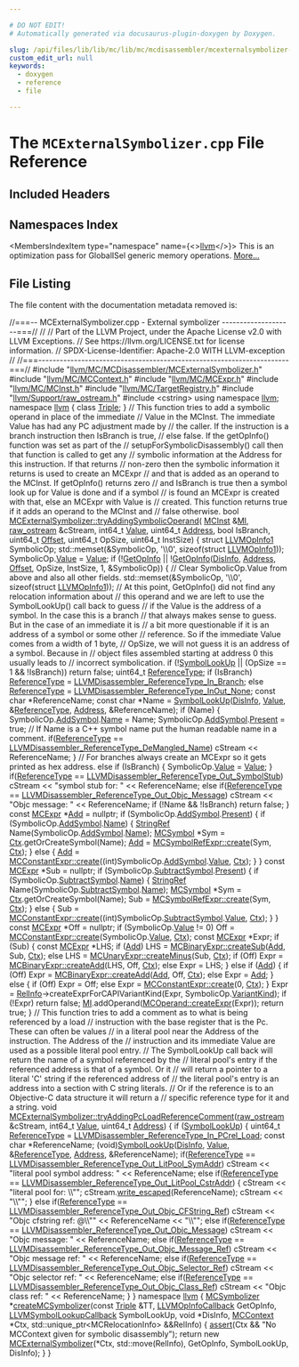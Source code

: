 ```yaml
---

# DO NOT EDIT!
# Automatically generated via docusaurus-plugin-doxygen by Doxygen.

slug: /api/files/lib/lib/mc/lib/mc/mcdisassembler/mcexternalsymbolizer-cpp
custom_edit_url: null
keywords:
  - doxygen
  - reference
  - file

---
```





# The `MCExternalSymbolizer.cpp` File Reference

<DoxygenPage pluginConfig={pluginConfig}>



## Included Headers

<IncludesList>
<IncludesListItem
  filePath="llvm/MC/MCDisassembler/MCExternalSymbolizer.h"
  permalink="/docs/api/files/include/include/llvm/include/llvm/mc/include/llvm/mc/mcdisassembler/mcexternalsymbolizer-h"
  isLocal="true" />
<IncludesListItem
  filePath="llvm/MC/MCContext.h"
  permalink="/docs/api/files/include/include/llvm/include/llvm/mc/mccontext-h"
  isLocal="true" />
<IncludesListItem
  filePath="llvm/MC/MCExpr.h"
  permalink="/docs/api/files/include/include/llvm/include/llvm/mc/mcexpr-h"
  isLocal="true" />
<IncludesListItem
  filePath="llvm/MC/MCInst.h"
  permalink="/docs/api/files/include/include/llvm/include/llvm/mc/mcinst-h"
  isLocal="true" />
<IncludesListItem
  filePath="llvm/MC/TargetRegistry.h"
  permalink="/docs/api/files/include/include/llvm/include/llvm/mc/targetregistry-h"
  isLocal="true" />
<IncludesListItem
  filePath="llvm/Support/raw_ostream.h"
  permalink="/docs/api/files/include/include/llvm/include/llvm/support/raw-ostream-h"
  isLocal="true" />
<IncludesListItem
  filePath="cstring"
  permalink=""
  isLocal="false" />
</IncludesList>

## Namespaces Index

<MembersIndex>

<MembersIndexItem
  type="namespace"
  name={<><a href="/docs/api/namespaces/llvm">llvm</a></>}>
This is an optimization pass for GlobalISel generic memory operations. <a href="/docs/api/namespaces/llvm/#details">More...</a>
</MembersIndexItem>

</MembersIndex>


## File Listing

The file content with the documentation metadata removed is:

<ProgramListing>

<Link id="l00001" /><CodeLine lineNumber="1"><span class="doxyHighlightComment">//===-- MCExternalSymbolizer.cpp - External symbolizer --------------------===//</span></CodeLine>
<Link id="l00002" /><CodeLine lineNumber="2"><span class="doxyHighlightComment">//</span></CodeLine>
<Link id="l00003" /><CodeLine lineNumber="3"><span class="doxyHighlightComment">// Part of the LLVM Project, under the Apache License v2.0 with LLVM Exceptions.</span></CodeLine>
<Link id="l00004" /><CodeLine lineNumber="4"><span class="doxyHighlightComment">// See https://llvm.org/LICENSE.txt for license information.</span></CodeLine>
<Link id="l00005" /><CodeLine lineNumber="5"><span class="doxyHighlightComment">// SPDX-License-Identifier: Apache-2.0 WITH LLVM-exception</span></CodeLine>
<Link id="l00006" /><CodeLine lineNumber="6"><span class="doxyHighlightComment">//</span></CodeLine>
<Link id="l00007" /><CodeLine lineNumber="7"><span class="doxyHighlightComment">//===----------------------------------------------------------------------===//</span></CodeLine>
<Link id="l00008" /><CodeLine lineNumber="8"></CodeLine>
<Link id="l00009" /><CodeLine lineNumber="9"><span class="doxyHighlightPreprocessor">#include &quot;<a href="/docs/api/files/include/include/llvm/include/llvm/mc/include/llvm/mc/mcdisassembler/mcexternalsymbolizer-h">llvm/MC/MCDisassembler/MCExternalSymbolizer.h</a>&quot;</span></CodeLine>
<Link id="l00010" /><CodeLine lineNumber="10"><span class="doxyHighlightPreprocessor">#include &quot;<a href="/docs/api/files/include/include/llvm/include/llvm/mc/mccontext-h">llvm/MC/MCContext.h</a>&quot;</span></CodeLine>
<Link id="l00011" /><CodeLine lineNumber="11"><span class="doxyHighlightPreprocessor">#include &quot;<a href="/docs/api/files/include/include/llvm/include/llvm/mc/mcexpr-h">llvm/MC/MCExpr.h</a>&quot;</span></CodeLine>
<Link id="l00012" /><CodeLine lineNumber="12"><span class="doxyHighlightPreprocessor">#include &quot;<a href="/docs/api/files/include/include/llvm/include/llvm/mc/mcinst-h">llvm/MC/MCInst.h</a>&quot;</span></CodeLine>
<Link id="l00013" /><CodeLine lineNumber="13"><span class="doxyHighlightPreprocessor">#include &quot;<a href="/docs/api/files/include/include/llvm/include/llvm/mc/targetregistry-h">llvm/MC/TargetRegistry.h</a>&quot;</span></CodeLine>
<Link id="l00014" /><CodeLine lineNumber="14"><span class="doxyHighlightPreprocessor">#include &quot;<a href="/docs/api/files/include/include/llvm/include/llvm/support/raw-ostream-h">llvm/Support/raw&#95;ostream.h</a>&quot;</span></CodeLine>
<Link id="l00015" /><CodeLine lineNumber="15"><span class="doxyHighlightPreprocessor">#include &lt;cstring&gt;</span></CodeLine>
<Link id="l00016" /><CodeLine lineNumber="16"></CodeLine>
<Link id="l00017" /><CodeLine lineNumber="17"><span class="doxyHighlightKeyword">using namespace </span><span class="doxyHighlight"><a href="/docs/api/namespaces/llvm">llvm</a>;</span></CodeLine>
<Link id="l00018" /><CodeLine lineNumber="18"></CodeLine>
<Link id="l00019" /><CodeLine lineNumber="19"><span class="doxyHighlightKeyword">namespace </span><span class="doxyHighlight"><a href="/docs/api/namespaces/llvm">llvm</a> &#123;</span></CodeLine>
<Link id="l00020" /><CodeLine lineNumber="20"><span class="doxyHighlightKeyword">class </span><span class="doxyHighlight"><a href="/docs/api/classes/llvm/triple">Triple</a>;</span></CodeLine>
<Link id="l00021" /><CodeLine lineNumber="21"><span class="doxyHighlight">&#125;</span></CodeLine>
<Link id="l00022" /><CodeLine lineNumber="22"></CodeLine>
<Link id="l00023" /><CodeLine lineNumber="23"><span class="doxyHighlightComment">// This function tries to add a symbolic operand in place of the immediate</span></CodeLine>
<Link id="l00024" /><CodeLine lineNumber="24"><span class="doxyHighlightComment">// Value in the MCInst. The immediate Value has had any PC adjustment made by</span></CodeLine>
<Link id="l00025" /><CodeLine lineNumber="25"><span class="doxyHighlightComment">// the caller. If the instruction is a branch instruction then IsBranch is true,</span></CodeLine>
<Link id="l00026" /><CodeLine lineNumber="26"><span class="doxyHighlightComment">// else false. If the getOpInfo() function was set as part of the</span></CodeLine>
<Link id="l00027" /><CodeLine lineNumber="27"><span class="doxyHighlightComment">// setupForSymbolicDisassembly() call then that function is called to get any</span></CodeLine>
<Link id="l00028" /><CodeLine lineNumber="28"><span class="doxyHighlightComment">// symbolic information at the Address for this instruction. If that returns</span></CodeLine>
<Link id="l00029" /><CodeLine lineNumber="29"><span class="doxyHighlightComment">// non-zero then the symbolic information it returns is used to create an MCExpr</span></CodeLine>
<Link id="l00030" /><CodeLine lineNumber="30"><span class="doxyHighlightComment">// and that is added as an operand to the MCInst. If getOpInfo() returns zero</span></CodeLine>
<Link id="l00031" /><CodeLine lineNumber="31"><span class="doxyHighlightComment">// and IsBranch is true then a symbol look up for Value is done and if a symbol</span></CodeLine>
<Link id="l00032" /><CodeLine lineNumber="32"><span class="doxyHighlightComment">// is found an MCExpr is created with that, else an MCExpr with Value is</span></CodeLine>
<Link id="l00033" /><CodeLine lineNumber="33"><span class="doxyHighlightComment">// created. This function returns true if it adds an operand to the MCInst and</span></CodeLine>
<Link id="l00034" /><CodeLine lineNumber="34"><span class="doxyHighlightComment">// false otherwise.</span></CodeLine>
<Link id="l00035" /><CodeLine lineNumber="35" lineLink="/docs/api/classes/llvm/mcexternalsymbolizer/#aa4807aa3571299368e6d9b5c3d39893a"><span class="doxyHighlightKeywordType">bool</span><span class="doxyHighlight"> <a href="/docs/api/classes/llvm/mcexternalsymbolizer/#aa4807aa3571299368e6d9b5c3d39893a">MCExternalSymbolizer::tryAddingSymbolicOperand</a>(</span></CodeLine>
<Link id="l00036" /><CodeLine lineNumber="36"><span class="doxyHighlight">    <a href="/docs/api/classes/llvm/mcinst">MCInst</a> &amp;<a href="/docs/api/files/lib/lib/codegen/lib/codegen/globalisel/irtranslator-cpp/#abe44dfdea65b4f7e11e0a608ab708b76">MI</a>, <a href="/docs/api/classes/llvm/raw-ostream">raw&#95;ostream</a> &amp;cStream, int64&#95;t <a href="/docs/api/classes/llvm/value">Value</a>, uint64&#95;t <a href="/docs/api/namespaces/llvm/#a8e02bbea14c70bab55fbc1384e1472d9add7bf230fde8d4836917806aff6a6b27">Address</a>,</span></CodeLine>
<Link id="l00037" /><CodeLine lineNumber="37"><span class="doxyHighlight">    </span><span class="doxyHighlightKeywordType">bool</span><span class="doxyHighlight"> IsBranch, uint64&#95;t <a href="/docs/api/namespaces/llvm/#a05f5b9a11bdcc5feba62899f95dcf878a3134224cba2545bc57954d3b072aebb4">Offset</a>, uint64&#95;t OpSize, uint64&#95;t InstSize) &#123;</span></CodeLine>
<Link id="l00038" /><CodeLine lineNumber="38"><span class="doxyHighlight">  </span><span class="doxyHighlightKeyword">struct </span><span class="doxyHighlight"><a href="/docs/api/structs/llvmopinfo1">LLVMOpInfo1</a> SymbolicOp;</span></CodeLine>
<Link id="l00039" /><CodeLine lineNumber="39"><span class="doxyHighlight">  std::memset(&amp;SymbolicOp, </span><span class="doxyHighlightCharLiteral">&#39;\\0&#39;</span><span class="doxyHighlight">, </span><span class="doxyHighlightKeyword">sizeof</span><span class="doxyHighlight">(</span><span class="doxyHighlightKeyword">struct</span><span class="doxyHighlight"> <a href="/docs/api/structs/llvmopinfo1">LLVMOpInfo1</a>));</span></CodeLine>
<Link id="l00040" /><CodeLine lineNumber="40"><span class="doxyHighlight">  SymbolicOp.<a href="/docs/api/structs/llvmopinfo1/#ada34b99f968a6dbdd52619e812eb7d9a">Value</a> = <a href="/docs/api/classes/llvm/value">Value</a>;</span></CodeLine>
<Link id="l00041" /><CodeLine lineNumber="41"></CodeLine>
<Link id="l00042" /><CodeLine lineNumber="42"><span class="doxyHighlight">  </span><span class="doxyHighlightKeywordFlow">if</span><span class="doxyHighlight"> (!<a href="/docs/api/classes/llvm/mcexternalsymbolizer/#a2307af972a75c070da7242a59df69859">GetOpInfo</a> ||</span></CodeLine>
<Link id="l00043" /><CodeLine lineNumber="43"><span class="doxyHighlight">      !<a href="/docs/api/classes/llvm/mcexternalsymbolizer/#a2307af972a75c070da7242a59df69859">GetOpInfo</a>(<a href="/docs/api/classes/llvm/mcexternalsymbolizer/#a08e6d3c9e137726ed3c3729b61d8bed0">DisInfo</a>, <a href="/docs/api/namespaces/llvm/#a8e02bbea14c70bab55fbc1384e1472d9add7bf230fde8d4836917806aff6a6b27">Address</a>, <a href="/docs/api/namespaces/llvm/#a05f5b9a11bdcc5feba62899f95dcf878a3134224cba2545bc57954d3b072aebb4">Offset</a>, OpSize, InstSize, 1, &amp;SymbolicOp)) &#123;</span></CodeLine>
<Link id="l00044" /><CodeLine lineNumber="44"><span class="doxyHighlight">    </span><span class="doxyHighlightComment">// Clear SymbolicOp.Value from above and also all other fields.</span></CodeLine>
<Link id="l00045" /><CodeLine lineNumber="45"><span class="doxyHighlight">    std::memset(&amp;SymbolicOp, </span><span class="doxyHighlightCharLiteral">&#39;\\0&#39;</span><span class="doxyHighlight">, </span><span class="doxyHighlightKeyword">sizeof</span><span class="doxyHighlight">(</span><span class="doxyHighlightKeyword">struct</span><span class="doxyHighlight"> <a href="/docs/api/structs/llvmopinfo1">LLVMOpInfo1</a>));</span></CodeLine>
<Link id="l00046" /><CodeLine lineNumber="46"></CodeLine>
<Link id="l00047" /><CodeLine lineNumber="47"><span class="doxyHighlight">    </span><span class="doxyHighlightComment">// At this point, GetOpInfo() did not find any relocation information about</span></CodeLine>
<Link id="l00048" /><CodeLine lineNumber="48"><span class="doxyHighlight">    </span><span class="doxyHighlightComment">// this operand and we are left to use the SymbolLookUp() call back to guess</span></CodeLine>
<Link id="l00049" /><CodeLine lineNumber="49"><span class="doxyHighlight">    </span><span class="doxyHighlightComment">// if the Value is the address of a symbol.  In the case this is a branch</span></CodeLine>
<Link id="l00050" /><CodeLine lineNumber="50"><span class="doxyHighlight">    </span><span class="doxyHighlightComment">// that always makes sense to guess.  But in the case of an immediate it is</span></CodeLine>
<Link id="l00051" /><CodeLine lineNumber="51"><span class="doxyHighlight">    </span><span class="doxyHighlightComment">// a bit more questionable if it is an address of a symbol or some other</span></CodeLine>
<Link id="l00052" /><CodeLine lineNumber="52"><span class="doxyHighlight">    </span><span class="doxyHighlightComment">// reference.  So if the immediate Value comes from a width of 1 byte,</span></CodeLine>
<Link id="l00053" /><CodeLine lineNumber="53"><span class="doxyHighlight">    </span><span class="doxyHighlightComment">// OpSize, we will not guess it is an address of a symbol.  Because in</span></CodeLine>
<Link id="l00054" /><CodeLine lineNumber="54"><span class="doxyHighlight">    </span><span class="doxyHighlightComment">// object files assembled starting at address 0 this usually leads to</span></CodeLine>
<Link id="l00055" /><CodeLine lineNumber="55"><span class="doxyHighlight">    </span><span class="doxyHighlightComment">// incorrect symbolication.</span></CodeLine>
<Link id="l00056" /><CodeLine lineNumber="56"><span class="doxyHighlight">    </span><span class="doxyHighlightKeywordFlow">if</span><span class="doxyHighlight"> (!<a href="/docs/api/classes/llvm/mcexternalsymbolizer/#a43bb0a0aab29f9a9dbdee6a2e2d3264f">SymbolLookUp</a> || (OpSize == 1 &amp;&amp; !IsBranch))</span></CodeLine>
<Link id="l00057" /><CodeLine lineNumber="57"><span class="doxyHighlight">      </span><span class="doxyHighlightKeywordFlow">return</span><span class="doxyHighlight"> </span><span class="doxyHighlightKeyword">false</span><span class="doxyHighlight">;</span></CodeLine>
<Link id="l00058" /><CodeLine lineNumber="58"></CodeLine>
<Link id="l00059" /><CodeLine lineNumber="59"><span class="doxyHighlight">    uint64&#95;t <a href="/docs/api/classes/referencetype">ReferenceType</a>;</span></CodeLine>
<Link id="l00060" /><CodeLine lineNumber="60"><span class="doxyHighlight">    </span><span class="doxyHighlightKeywordFlow">if</span><span class="doxyHighlight"> (IsBranch)</span></CodeLine>
<Link id="l00061" /><CodeLine lineNumber="61"><span class="doxyHighlight">       <a href="/docs/api/classes/referencetype">ReferenceType</a> = <a href="/docs/api/groups/llvmcdisassembler/#ga82fca9d886616e829b203276c80afabf">LLVMDisassembler&#95;ReferenceType&#95;In&#95;Branch</a>;</span></CodeLine>
<Link id="l00062" /><CodeLine lineNumber="62"><span class="doxyHighlight">    </span><span class="doxyHighlightKeywordFlow">else</span></CodeLine>
<Link id="l00063" /><CodeLine lineNumber="63"><span class="doxyHighlight">       <a href="/docs/api/classes/referencetype">ReferenceType</a> = <a href="/docs/api/groups/llvmcdisassembler/#gaa6b926b61f2d59191c806d31bb94c894">LLVMDisassembler&#95;ReferenceType&#95;InOut&#95;None</a>;</span></CodeLine>
<Link id="l00064" /><CodeLine lineNumber="64"><span class="doxyHighlight">    </span><span class="doxyHighlightKeyword">const</span><span class="doxyHighlight"> </span><span class="doxyHighlightKeywordType">char</span><span class="doxyHighlight"> &#42;ReferenceName;</span></CodeLine>
<Link id="l00065" /><CodeLine lineNumber="65"><span class="doxyHighlight">    </span><span class="doxyHighlightKeyword">const</span><span class="doxyHighlight"> </span><span class="doxyHighlightKeywordType">char</span><span class="doxyHighlight"> &#42;Name = <a href="/docs/api/classes/llvm/mcexternalsymbolizer/#a43bb0a0aab29f9a9dbdee6a2e2d3264f">SymbolLookUp</a>(<a href="/docs/api/classes/llvm/mcexternalsymbolizer/#a08e6d3c9e137726ed3c3729b61d8bed0">DisInfo</a>, <a href="/docs/api/classes/llvm/value">Value</a>, &amp;<a href="/docs/api/classes/referencetype">ReferenceType</a>, <a href="/docs/api/namespaces/llvm/#a8e02bbea14c70bab55fbc1384e1472d9add7bf230fde8d4836917806aff6a6b27">Address</a>,</span></CodeLine>
<Link id="l00066" /><CodeLine lineNumber="66"><span class="doxyHighlight">                                    &amp;ReferenceName);</span></CodeLine>
<Link id="l00067" /><CodeLine lineNumber="67"><span class="doxyHighlight">    </span><span class="doxyHighlightKeywordFlow">if</span><span class="doxyHighlight"> (Name) &#123;</span></CodeLine>
<Link id="l00068" /><CodeLine lineNumber="68"><span class="doxyHighlight">      SymbolicOp.<a href="/docs/api/structs/llvmopinfo1/#a5ac48adba22aa66db9bed16f0d492705">AddSymbol</a>.<a href="/docs/api/structs/llvmopinfosymbol1/#a60a11f3a829fd9bbeb3071bf372bcef0">Name</a> = Name;</span></CodeLine>
<Link id="l00069" /><CodeLine lineNumber="69"><span class="doxyHighlight">      SymbolicOp.<a href="/docs/api/structs/llvmopinfo1/#a5ac48adba22aa66db9bed16f0d492705">AddSymbol</a>.<a href="/docs/api/structs/llvmopinfosymbol1/#a03a90bff1e766901579a900fd4f870a1">Present</a> = </span><span class="doxyHighlightKeyword">true</span><span class="doxyHighlight">;</span></CodeLine>
<Link id="l00070" /><CodeLine lineNumber="70"><span class="doxyHighlight">      </span><span class="doxyHighlightComment">// If Name is a C++ symbol name put the human readable name in a comment.</span></CodeLine>
<Link id="l00071" /><CodeLine lineNumber="71"><span class="doxyHighlight">      </span><span class="doxyHighlightKeywordFlow">if</span><span class="doxyHighlight">(<a href="/docs/api/classes/referencetype">ReferenceType</a> == <a href="/docs/api/groups/llvmcdisassembler/#gae11bd2845e00fc1aed8223da0793bf4b">LLVMDisassembler&#95;ReferenceType&#95;DeMangled&#95;Name</a>)</span></CodeLine>
<Link id="l00072" /><CodeLine lineNumber="72"><span class="doxyHighlight">        cStream &lt;&lt; ReferenceName;</span></CodeLine>
<Link id="l00073" /><CodeLine lineNumber="73"><span class="doxyHighlight">    &#125;</span></CodeLine>
<Link id="l00074" /><CodeLine lineNumber="74"><span class="doxyHighlight">    </span><span class="doxyHighlightComment">// For branches always create an MCExpr so it gets printed as hex address.</span></CodeLine>
<Link id="l00075" /><CodeLine lineNumber="75"><span class="doxyHighlight">    </span><span class="doxyHighlightKeywordFlow">else</span><span class="doxyHighlight"> </span><span class="doxyHighlightKeywordFlow">if</span><span class="doxyHighlight"> (IsBranch) &#123;</span></CodeLine>
<Link id="l00076" /><CodeLine lineNumber="76"><span class="doxyHighlight">      SymbolicOp.<a href="/docs/api/structs/llvmopinfo1/#ada34b99f968a6dbdd52619e812eb7d9a">Value</a> = <a href="/docs/api/classes/llvm/value">Value</a>;</span></CodeLine>
<Link id="l00077" /><CodeLine lineNumber="77"><span class="doxyHighlight">    &#125;</span></CodeLine>
<Link id="l00078" /><CodeLine lineNumber="78"><span class="doxyHighlight">    </span><span class="doxyHighlightKeywordFlow">if</span><span class="doxyHighlight">(<a href="/docs/api/classes/referencetype">ReferenceType</a> == <a href="/docs/api/groups/llvmcdisassembler/#ga43cc63fe7d58d8379d06b31cf92d620b">LLVMDisassembler&#95;ReferenceType&#95;Out&#95;SymbolStub</a>)</span></CodeLine>
<Link id="l00079" /><CodeLine lineNumber="79"><span class="doxyHighlight">      cStream &lt;&lt; </span><span class="doxyHighlightStringLiteral">&quot;symbol stub for: &quot;</span><span class="doxyHighlight"> &lt;&lt; ReferenceName;</span></CodeLine>
<Link id="l00080" /><CodeLine lineNumber="80"><span class="doxyHighlight">    </span><span class="doxyHighlightKeywordFlow">else</span><span class="doxyHighlight"> </span><span class="doxyHighlightKeywordFlow">if</span><span class="doxyHighlight">(<a href="/docs/api/classes/referencetype">ReferenceType</a> == <a href="/docs/api/groups/llvmcdisassembler/#gaa07c4db36282f91d8f9da2f1c74ffc4c">LLVMDisassembler&#95;ReferenceType&#95;Out&#95;Objc&#95;Message</a>)</span></CodeLine>
<Link id="l00081" /><CodeLine lineNumber="81"><span class="doxyHighlight">      cStream &lt;&lt; </span><span class="doxyHighlightStringLiteral">&quot;Objc message: &quot;</span><span class="doxyHighlight"> &lt;&lt; ReferenceName;</span></CodeLine>
<Link id="l00082" /><CodeLine lineNumber="82"><span class="doxyHighlight">    </span><span class="doxyHighlightKeywordFlow">if</span><span class="doxyHighlight"> (!Name &amp;&amp; !IsBranch)</span></CodeLine>
<Link id="l00083" /><CodeLine lineNumber="83"><span class="doxyHighlight">      </span><span class="doxyHighlightKeywordFlow">return</span><span class="doxyHighlight"> </span><span class="doxyHighlightKeyword">false</span><span class="doxyHighlight">;</span></CodeLine>
<Link id="l00084" /><CodeLine lineNumber="84"><span class="doxyHighlight">  &#125;</span></CodeLine>
<Link id="l00085" /><CodeLine lineNumber="85"></CodeLine>
<Link id="l00086" /><CodeLine lineNumber="86"><span class="doxyHighlight">  </span><span class="doxyHighlightKeyword">const</span><span class="doxyHighlight"> <a href="/docs/api/classes/llvm/mcexpr">MCExpr</a> &#42;<a href="/docs/api/namespaces/llvm/#aac36edd0f1ce976f0025c98e88d3830eaec211f7c20af43e742bf2570c3cb84f9">Add</a> = </span><span class="doxyHighlightKeyword">nullptr</span><span class="doxyHighlight">;</span></CodeLine>
<Link id="l00087" /><CodeLine lineNumber="87"><span class="doxyHighlight">  </span><span class="doxyHighlightKeywordFlow">if</span><span class="doxyHighlight"> (SymbolicOp.<a href="/docs/api/structs/llvmopinfo1/#a5ac48adba22aa66db9bed16f0d492705">AddSymbol</a>.<a href="/docs/api/structs/llvmopinfosymbol1/#a03a90bff1e766901579a900fd4f870a1">Present</a>) &#123;</span></CodeLine>
<Link id="l00088" /><CodeLine lineNumber="88"><span class="doxyHighlight">    </span><span class="doxyHighlightKeywordFlow">if</span><span class="doxyHighlight"> (SymbolicOp.<a href="/docs/api/structs/llvmopinfo1/#a5ac48adba22aa66db9bed16f0d492705">AddSymbol</a>.<a href="/docs/api/structs/llvmopinfosymbol1/#a60a11f3a829fd9bbeb3071bf372bcef0">Name</a>) &#123;</span></CodeLine>
<Link id="l00089" /><CodeLine lineNumber="89"><span class="doxyHighlight">      <a href="/docs/api/classes/llvm/stringref">StringRef</a> Name(SymbolicOp.<a href="/docs/api/structs/llvmopinfo1/#a5ac48adba22aa66db9bed16f0d492705">AddSymbol</a>.<a href="/docs/api/structs/llvmopinfosymbol1/#a60a11f3a829fd9bbeb3071bf372bcef0">Name</a>);</span></CodeLine>
<Link id="l00090" /><CodeLine lineNumber="90"><span class="doxyHighlight">      <a href="/docs/api/classes/llvm/mcsymbol">MCSymbol</a> &#42;Sym = <a href="/docs/api/classes/llvm/mcsymbolizer/#ae7ae949c9f9c53c3e6e8c29799753c01">Ctx</a>.getOrCreateSymbol(Name);</span></CodeLine>
<Link id="l00091" /><CodeLine lineNumber="91"><span class="doxyHighlight">      <a href="/docs/api/namespaces/llvm/#aac36edd0f1ce976f0025c98e88d3830eaec211f7c20af43e742bf2570c3cb84f9">Add</a> = <a href="/docs/api/classes/llvm/mcsymbolrefexpr/#a9914b597552aa4b4bcbb8acaa04d632a">MCSymbolRefExpr::create</a>(Sym, <a href="/docs/api/classes/llvm/mcsymbolizer/#ae7ae949c9f9c53c3e6e8c29799753c01">Ctx</a>);</span></CodeLine>
<Link id="l00092" /><CodeLine lineNumber="92"><span class="doxyHighlight">    &#125; </span><span class="doxyHighlightKeywordFlow">else</span><span class="doxyHighlight"> &#123;</span></CodeLine>
<Link id="l00093" /><CodeLine lineNumber="93"><span class="doxyHighlight">      <a href="/docs/api/namespaces/llvm/#aac36edd0f1ce976f0025c98e88d3830eaec211f7c20af43e742bf2570c3cb84f9">Add</a> = <a href="/docs/api/classes/llvm/mcconstantexpr/#af9bdc4c9c65ea1ff077fbbb6407d7b2a">MCConstantExpr::create</a>((</span><span class="doxyHighlightKeywordType">int</span><span class="doxyHighlight">)SymbolicOp.<a href="/docs/api/structs/llvmopinfo1/#a5ac48adba22aa66db9bed16f0d492705">AddSymbol</a>.<a href="/docs/api/structs/llvmopinfosymbol1/#ada98ba08ab672b331d230197a788e625">Value</a>, <a href="/docs/api/classes/llvm/mcsymbolizer/#ae7ae949c9f9c53c3e6e8c29799753c01">Ctx</a>);</span></CodeLine>
<Link id="l00094" /><CodeLine lineNumber="94"><span class="doxyHighlight">    &#125;</span></CodeLine>
<Link id="l00095" /><CodeLine lineNumber="95"><span class="doxyHighlight">  &#125;</span></CodeLine>
<Link id="l00096" /><CodeLine lineNumber="96"></CodeLine>
<Link id="l00097" /><CodeLine lineNumber="97"><span class="doxyHighlight">  </span><span class="doxyHighlightKeyword">const</span><span class="doxyHighlight"> <a href="/docs/api/classes/llvm/mcexpr">MCExpr</a> &#42;Sub = </span><span class="doxyHighlightKeyword">nullptr</span><span class="doxyHighlight">;</span></CodeLine>
<Link id="l00098" /><CodeLine lineNumber="98"><span class="doxyHighlight">  </span><span class="doxyHighlightKeywordFlow">if</span><span class="doxyHighlight"> (SymbolicOp.<a href="/docs/api/structs/llvmopinfo1/#a5a683606e957f62746726cab5935d165">SubtractSymbol</a>.<a href="/docs/api/structs/llvmopinfosymbol1/#a03a90bff1e766901579a900fd4f870a1">Present</a>) &#123;</span></CodeLine>
<Link id="l00099" /><CodeLine lineNumber="99"><span class="doxyHighlight">      </span><span class="doxyHighlightKeywordFlow">if</span><span class="doxyHighlight"> (SymbolicOp.<a href="/docs/api/structs/llvmopinfo1/#a5a683606e957f62746726cab5935d165">SubtractSymbol</a>.<a href="/docs/api/structs/llvmopinfosymbol1/#a60a11f3a829fd9bbeb3071bf372bcef0">Name</a>) &#123;</span></CodeLine>
<Link id="l00100" /><CodeLine lineNumber="100"><span class="doxyHighlight">      <a href="/docs/api/classes/llvm/stringref">StringRef</a> Name(SymbolicOp.<a href="/docs/api/structs/llvmopinfo1/#a5a683606e957f62746726cab5935d165">SubtractSymbol</a>.<a href="/docs/api/structs/llvmopinfosymbol1/#a60a11f3a829fd9bbeb3071bf372bcef0">Name</a>);</span></CodeLine>
<Link id="l00101" /><CodeLine lineNumber="101"><span class="doxyHighlight">      <a href="/docs/api/classes/llvm/mcsymbol">MCSymbol</a> &#42;Sym = <a href="/docs/api/classes/llvm/mcsymbolizer/#ae7ae949c9f9c53c3e6e8c29799753c01">Ctx</a>.getOrCreateSymbol(Name);</span></CodeLine>
<Link id="l00102" /><CodeLine lineNumber="102"><span class="doxyHighlight">      Sub = <a href="/docs/api/classes/llvm/mcsymbolrefexpr/#a9914b597552aa4b4bcbb8acaa04d632a">MCSymbolRefExpr::create</a>(Sym, <a href="/docs/api/classes/llvm/mcsymbolizer/#ae7ae949c9f9c53c3e6e8c29799753c01">Ctx</a>);</span></CodeLine>
<Link id="l00103" /><CodeLine lineNumber="103"><span class="doxyHighlight">    &#125; </span><span class="doxyHighlightKeywordFlow">else</span><span class="doxyHighlight"> &#123;</span></CodeLine>
<Link id="l00104" /><CodeLine lineNumber="104"><span class="doxyHighlight">      Sub = <a href="/docs/api/classes/llvm/mcconstantexpr/#af9bdc4c9c65ea1ff077fbbb6407d7b2a">MCConstantExpr::create</a>((</span><span class="doxyHighlightKeywordType">int</span><span class="doxyHighlight">)SymbolicOp.<a href="/docs/api/structs/llvmopinfo1/#a5a683606e957f62746726cab5935d165">SubtractSymbol</a>.<a href="/docs/api/structs/llvmopinfosymbol1/#ada98ba08ab672b331d230197a788e625">Value</a>, <a href="/docs/api/classes/llvm/mcsymbolizer/#ae7ae949c9f9c53c3e6e8c29799753c01">Ctx</a>);</span></CodeLine>
<Link id="l00105" /><CodeLine lineNumber="105"><span class="doxyHighlight">    &#125;</span></CodeLine>
<Link id="l00106" /><CodeLine lineNumber="106"><span class="doxyHighlight">  &#125;</span></CodeLine>
<Link id="l00107" /><CodeLine lineNumber="107"></CodeLine>
<Link id="l00108" /><CodeLine lineNumber="108"><span class="doxyHighlight">  </span><span class="doxyHighlightKeyword">const</span><span class="doxyHighlight"> <a href="/docs/api/classes/llvm/mcexpr">MCExpr</a> &#42;Off = </span><span class="doxyHighlightKeyword">nullptr</span><span class="doxyHighlight">;</span></CodeLine>
<Link id="l00109" /><CodeLine lineNumber="109"><span class="doxyHighlight">  </span><span class="doxyHighlightKeywordFlow">if</span><span class="doxyHighlight"> (SymbolicOp.<a href="/docs/api/structs/llvmopinfo1/#ada34b99f968a6dbdd52619e812eb7d9a">Value</a> != 0)</span></CodeLine>
<Link id="l00110" /><CodeLine lineNumber="110"><span class="doxyHighlight">    Off = <a href="/docs/api/classes/llvm/mcconstantexpr/#af9bdc4c9c65ea1ff077fbbb6407d7b2a">MCConstantExpr::create</a>(SymbolicOp.<a href="/docs/api/structs/llvmopinfo1/#ada34b99f968a6dbdd52619e812eb7d9a">Value</a>, <a href="/docs/api/classes/llvm/mcsymbolizer/#ae7ae949c9f9c53c3e6e8c29799753c01">Ctx</a>);</span></CodeLine>
<Link id="l00111" /><CodeLine lineNumber="111"></CodeLine>
<Link id="l00112" /><CodeLine lineNumber="112"><span class="doxyHighlight">  </span><span class="doxyHighlightKeyword">const</span><span class="doxyHighlight"> <a href="/docs/api/classes/llvm/mcexpr">MCExpr</a> &#42;Expr;</span></CodeLine>
<Link id="l00113" /><CodeLine lineNumber="113"><span class="doxyHighlight">  </span><span class="doxyHighlightKeywordFlow">if</span><span class="doxyHighlight"> (Sub) &#123;</span></CodeLine>
<Link id="l00114" /><CodeLine lineNumber="114"><span class="doxyHighlight">    </span><span class="doxyHighlightKeyword">const</span><span class="doxyHighlight"> <a href="/docs/api/classes/llvm/mcexpr">MCExpr</a> &#42;LHS;</span></CodeLine>
<Link id="l00115" /><CodeLine lineNumber="115"><span class="doxyHighlight">    </span><span class="doxyHighlightKeywordFlow">if</span><span class="doxyHighlight"> (<a href="/docs/api/namespaces/llvm/#aac36edd0f1ce976f0025c98e88d3830eaec211f7c20af43e742bf2570c3cb84f9">Add</a>)</span></CodeLine>
<Link id="l00116" /><CodeLine lineNumber="116"><span class="doxyHighlight">      LHS = <a href="/docs/api/classes/llvm/mcbinaryexpr/#af766134165065939f49fb0662c246f66">MCBinaryExpr::createSub</a>(<a href="/docs/api/namespaces/llvm/#aac36edd0f1ce976f0025c98e88d3830eaec211f7c20af43e742bf2570c3cb84f9">Add</a>, Sub, <a href="/docs/api/classes/llvm/mcsymbolizer/#ae7ae949c9f9c53c3e6e8c29799753c01">Ctx</a>);</span></CodeLine>
<Link id="l00117" /><CodeLine lineNumber="117"><span class="doxyHighlight">    </span><span class="doxyHighlightKeywordFlow">else</span></CodeLine>
<Link id="l00118" /><CodeLine lineNumber="118"><span class="doxyHighlight">      LHS = <a href="/docs/api/classes/llvm/mcunaryexpr/#aff718d95a5738283e9049bc93fa9abe2">MCUnaryExpr::createMinus</a>(Sub, <a href="/docs/api/classes/llvm/mcsymbolizer/#ae7ae949c9f9c53c3e6e8c29799753c01">Ctx</a>);</span></CodeLine>
<Link id="l00119" /><CodeLine lineNumber="119"><span class="doxyHighlight">    </span><span class="doxyHighlightKeywordFlow">if</span><span class="doxyHighlight"> (Off)</span></CodeLine>
<Link id="l00120" /><CodeLine lineNumber="120"><span class="doxyHighlight">      Expr = <a href="/docs/api/classes/llvm/mcbinaryexpr/#a3cbe1086ebf00680e8dc374e07305cfb">MCBinaryExpr::createAdd</a>(LHS, Off, <a href="/docs/api/classes/llvm/mcsymbolizer/#ae7ae949c9f9c53c3e6e8c29799753c01">Ctx</a>);</span></CodeLine>
<Link id="l00121" /><CodeLine lineNumber="121"><span class="doxyHighlight">    </span><span class="doxyHighlightKeywordFlow">else</span></CodeLine>
<Link id="l00122" /><CodeLine lineNumber="122"><span class="doxyHighlight">      Expr = LHS;</span></CodeLine>
<Link id="l00123" /><CodeLine lineNumber="123"><span class="doxyHighlight">  &#125; </span><span class="doxyHighlightKeywordFlow">else</span><span class="doxyHighlight"> </span><span class="doxyHighlightKeywordFlow">if</span><span class="doxyHighlight"> (<a href="/docs/api/namespaces/llvm/#aac36edd0f1ce976f0025c98e88d3830eaec211f7c20af43e742bf2570c3cb84f9">Add</a>) &#123;</span></CodeLine>
<Link id="l00124" /><CodeLine lineNumber="124"><span class="doxyHighlight">    </span><span class="doxyHighlightKeywordFlow">if</span><span class="doxyHighlight"> (Off)</span></CodeLine>
<Link id="l00125" /><CodeLine lineNumber="125"><span class="doxyHighlight">      Expr = <a href="/docs/api/classes/llvm/mcbinaryexpr/#a3cbe1086ebf00680e8dc374e07305cfb">MCBinaryExpr::createAdd</a>(<a href="/docs/api/namespaces/llvm/#aac36edd0f1ce976f0025c98e88d3830eaec211f7c20af43e742bf2570c3cb84f9">Add</a>, Off, <a href="/docs/api/classes/llvm/mcsymbolizer/#ae7ae949c9f9c53c3e6e8c29799753c01">Ctx</a>);</span></CodeLine>
<Link id="l00126" /><CodeLine lineNumber="126"><span class="doxyHighlight">    </span><span class="doxyHighlightKeywordFlow">else</span></CodeLine>
<Link id="l00127" /><CodeLine lineNumber="127"><span class="doxyHighlight">      Expr = <a href="/docs/api/namespaces/llvm/#aac36edd0f1ce976f0025c98e88d3830eaec211f7c20af43e742bf2570c3cb84f9">Add</a>;</span></CodeLine>
<Link id="l00128" /><CodeLine lineNumber="128"><span class="doxyHighlight">  &#125; </span><span class="doxyHighlightKeywordFlow">else</span><span class="doxyHighlight"> &#123;</span></CodeLine>
<Link id="l00129" /><CodeLine lineNumber="129"><span class="doxyHighlight">    </span><span class="doxyHighlightKeywordFlow">if</span><span class="doxyHighlight"> (Off)</span></CodeLine>
<Link id="l00130" /><CodeLine lineNumber="130"><span class="doxyHighlight">      Expr = Off;</span></CodeLine>
<Link id="l00131" /><CodeLine lineNumber="131"><span class="doxyHighlight">    </span><span class="doxyHighlightKeywordFlow">else</span></CodeLine>
<Link id="l00132" /><CodeLine lineNumber="132"><span class="doxyHighlight">      Expr = <a href="/docs/api/classes/llvm/mcconstantexpr/#af9bdc4c9c65ea1ff077fbbb6407d7b2a">MCConstantExpr::create</a>(0, <a href="/docs/api/classes/llvm/mcsymbolizer/#ae7ae949c9f9c53c3e6e8c29799753c01">Ctx</a>);</span></CodeLine>
<Link id="l00133" /><CodeLine lineNumber="133"><span class="doxyHighlight">  &#125;</span></CodeLine>
<Link id="l00134" /><CodeLine lineNumber="134"></CodeLine>
<Link id="l00135" /><CodeLine lineNumber="135"><span class="doxyHighlight">  Expr = <a href="/docs/api/classes/llvm/mcsymbolizer/#a65399cf3fad4593f48477a0962ddd074">RelInfo</a>-&gt;createExprForCAPIVariantKind(Expr, SymbolicOp.<a href="/docs/api/structs/llvmopinfo1/#ab73fd79b7db7a7c855f644fb952b519b">VariantKind</a>);</span></CodeLine>
<Link id="l00136" /><CodeLine lineNumber="136"><span class="doxyHighlight">  </span><span class="doxyHighlightKeywordFlow">if</span><span class="doxyHighlight"> (!Expr)</span></CodeLine>
<Link id="l00137" /><CodeLine lineNumber="137"><span class="doxyHighlight">    </span><span class="doxyHighlightKeywordFlow">return</span><span class="doxyHighlight"> </span><span class="doxyHighlightKeyword">false</span><span class="doxyHighlight">;</span></CodeLine>
<Link id="l00138" /><CodeLine lineNumber="138"></CodeLine>
<Link id="l00139" /><CodeLine lineNumber="139"><span class="doxyHighlight">  <a href="/docs/api/files/lib/lib/codegen/lib/codegen/globalisel/irtranslator-cpp/#abe44dfdea65b4f7e11e0a608ab708b76">MI</a>.addOperand(<a href="/docs/api/classes/llvm/mcoperand/#a17f407ba097404266dc3528bd68ac811">MCOperand::createExpr</a>(Expr));</span></CodeLine>
<Link id="l00140" /><CodeLine lineNumber="140"><span class="doxyHighlight">  </span><span class="doxyHighlightKeywordFlow">return</span><span class="doxyHighlight"> </span><span class="doxyHighlightKeyword">true</span><span class="doxyHighlight">;</span></CodeLine>
<Link id="l00141" /><CodeLine lineNumber="141"><span class="doxyHighlight">&#125;</span></CodeLine>
<Link id="l00142" /><CodeLine lineNumber="142"></CodeLine>
<Link id="l00143" /><CodeLine lineNumber="143"><span class="doxyHighlightComment">// This function tries to add a comment as to what is being referenced by a load</span></CodeLine>
<Link id="l00144" /><CodeLine lineNumber="144"><span class="doxyHighlightComment">// instruction with the base register that is the Pc.  These can often be values</span></CodeLine>
<Link id="l00145" /><CodeLine lineNumber="145"><span class="doxyHighlightComment">// in a literal pool near the Address of the instruction. The Address of the</span></CodeLine>
<Link id="l00146" /><CodeLine lineNumber="146"><span class="doxyHighlightComment">// instruction and its immediate Value are used as a possible literal pool entry.</span></CodeLine>
<Link id="l00147" /><CodeLine lineNumber="147"><span class="doxyHighlightComment">// The SymbolLookUp call back will return the name of a symbol referenced by the</span></CodeLine>
<Link id="l00148" /><CodeLine lineNumber="148"><span class="doxyHighlightComment">// literal pool&#39;s entry if the referenced address is that of a symbol. Or it</span></CodeLine>
<Link id="l00149" /><CodeLine lineNumber="149"><span class="doxyHighlightComment">// will return a pointer to a literal &#39;C&#39; string if the referenced address of</span></CodeLine>
<Link id="l00150" /><CodeLine lineNumber="150"><span class="doxyHighlightComment">// the literal pool&#39;s entry is an address into a section with C string literals.</span></CodeLine>
<Link id="l00151" /><CodeLine lineNumber="151"><span class="doxyHighlightComment">// Or if the reference is to an Objective-C data structure it will return a</span></CodeLine>
<Link id="l00152" /><CodeLine lineNumber="152"><span class="doxyHighlightComment">// specific reference type for it and a string.</span></CodeLine>
<Link id="l00153" /><CodeLine lineNumber="153" lineLink="/docs/api/classes/llvm/mcexternalsymbolizer/#a932da00ce99b1018afdbc02579239ff1"><span class="doxyHighlightKeywordType">void</span><span class="doxyHighlight"> <a href="/docs/api/classes/llvm/mcexternalsymbolizer/#a932da00ce99b1018afdbc02579239ff1">MCExternalSymbolizer::tryAddingPcLoadReferenceComment</a>(<a href="/docs/api/classes/llvm/raw-ostream">raw&#95;ostream</a> &amp;cStream,</span></CodeLine>
<Link id="l00154" /><CodeLine lineNumber="154"><span class="doxyHighlight">                                                           int64&#95;t <a href="/docs/api/classes/llvm/value">Value</a>,</span></CodeLine>
<Link id="l00155" /><CodeLine lineNumber="155"><span class="doxyHighlight">                                                           uint64&#95;t <a href="/docs/api/namespaces/llvm/#a8e02bbea14c70bab55fbc1384e1472d9add7bf230fde8d4836917806aff6a6b27">Address</a>) &#123;</span></CodeLine>
<Link id="l00156" /><CodeLine lineNumber="156"><span class="doxyHighlight">  </span><span class="doxyHighlightKeywordFlow">if</span><span class="doxyHighlight"> (<a href="/docs/api/classes/llvm/mcexternalsymbolizer/#a43bb0a0aab29f9a9dbdee6a2e2d3264f">SymbolLookUp</a>) &#123;</span></CodeLine>
<Link id="l00157" /><CodeLine lineNumber="157"><span class="doxyHighlight">    uint64&#95;t <a href="/docs/api/classes/referencetype">ReferenceType</a> = <a href="/docs/api/groups/llvmcdisassembler/#ga4d14397b83038d9f432101b60d28afcd">LLVMDisassembler&#95;ReferenceType&#95;In&#95;PCrel&#95;Load</a>;</span></CodeLine>
<Link id="l00158" /><CodeLine lineNumber="158"><span class="doxyHighlight">    </span><span class="doxyHighlightKeyword">const</span><span class="doxyHighlight"> </span><span class="doxyHighlightKeywordType">char</span><span class="doxyHighlight"> &#42;ReferenceName;</span></CodeLine>
<Link id="l00159" /><CodeLine lineNumber="159"><span class="doxyHighlight">    (void)<a href="/docs/api/classes/llvm/mcexternalsymbolizer/#a43bb0a0aab29f9a9dbdee6a2e2d3264f">SymbolLookUp</a>(<a href="/docs/api/classes/llvm/mcexternalsymbolizer/#a08e6d3c9e137726ed3c3729b61d8bed0">DisInfo</a>, <a href="/docs/api/classes/llvm/value">Value</a>, &amp;<a href="/docs/api/classes/referencetype">ReferenceType</a>, <a href="/docs/api/namespaces/llvm/#a8e02bbea14c70bab55fbc1384e1472d9add7bf230fde8d4836917806aff6a6b27">Address</a>, &amp;ReferenceName);</span></CodeLine>
<Link id="l00160" /><CodeLine lineNumber="160"><span class="doxyHighlight">    </span><span class="doxyHighlightKeywordFlow">if</span><span class="doxyHighlight">(<a href="/docs/api/classes/referencetype">ReferenceType</a> == <a href="/docs/api/groups/llvmcdisassembler/#ga9ddf8b97918a69a6a513225d2f26c91f">LLVMDisassembler&#95;ReferenceType&#95;Out&#95;LitPool&#95;SymAddr</a>)</span></CodeLine>
<Link id="l00161" /><CodeLine lineNumber="161"><span class="doxyHighlight">      cStream &lt;&lt; </span><span class="doxyHighlightStringLiteral">&quot;literal pool symbol address: &quot;</span><span class="doxyHighlight"> &lt;&lt; ReferenceName;</span></CodeLine>
<Link id="l00162" /><CodeLine lineNumber="162"><span class="doxyHighlight">    </span><span class="doxyHighlightKeywordFlow">else</span><span class="doxyHighlight"> </span><span class="doxyHighlightKeywordFlow">if</span><span class="doxyHighlight">(<a href="/docs/api/classes/referencetype">ReferenceType</a> ==</span></CodeLine>
<Link id="l00163" /><CodeLine lineNumber="163"><span class="doxyHighlight">            <a href="/docs/api/groups/llvmcdisassembler/#ga81e5011868131b85e2fe428b5de9165b">LLVMDisassembler&#95;ReferenceType&#95;Out&#95;LitPool&#95;CstrAddr</a>) &#123;</span></CodeLine>
<Link id="l00164" /><CodeLine lineNumber="164"><span class="doxyHighlight">      cStream &lt;&lt; </span><span class="doxyHighlightStringLiteral">&quot;literal pool for: \\&quot;&quot;</span><span class="doxyHighlight">;</span></CodeLine>
<Link id="l00165" /><CodeLine lineNumber="165"><span class="doxyHighlight">      cStream.<a href="/docs/api/classes/llvm/raw-ostream/#a5ba2ece4b959bae02752c34b784ba087">write&#95;escaped</a>(ReferenceName);</span></CodeLine>
<Link id="l00166" /><CodeLine lineNumber="166"><span class="doxyHighlight">      cStream &lt;&lt; </span><span class="doxyHighlightStringLiteral">&quot;\\&quot;&quot;</span><span class="doxyHighlight">;</span></CodeLine>
<Link id="l00167" /><CodeLine lineNumber="167"><span class="doxyHighlight">    &#125;</span></CodeLine>
<Link id="l00168" /><CodeLine lineNumber="168"><span class="doxyHighlight">    </span><span class="doxyHighlightKeywordFlow">else</span><span class="doxyHighlight"> </span><span class="doxyHighlightKeywordFlow">if</span><span class="doxyHighlight">(<a href="/docs/api/classes/referencetype">ReferenceType</a> ==</span></CodeLine>
<Link id="l00169" /><CodeLine lineNumber="169"><span class="doxyHighlight">            <a href="/docs/api/groups/llvmcdisassembler/#ga4e7df42625f59e6870f6aaa04fd8e112">LLVMDisassembler&#95;ReferenceType&#95;Out&#95;Objc&#95;CFString&#95;Ref</a>)</span></CodeLine>
<Link id="l00170" /><CodeLine lineNumber="170"><span class="doxyHighlight">      cStream &lt;&lt; </span><span class="doxyHighlightStringLiteral">&quot;Objc cfstring ref: @\\&quot;&quot;</span><span class="doxyHighlight"> &lt;&lt; ReferenceName &lt;&lt; </span><span class="doxyHighlightStringLiteral">&quot;\\&quot;&quot;</span><span class="doxyHighlight">;</span></CodeLine>
<Link id="l00171" /><CodeLine lineNumber="171"><span class="doxyHighlight">    </span><span class="doxyHighlightKeywordFlow">else</span><span class="doxyHighlight"> </span><span class="doxyHighlightKeywordFlow">if</span><span class="doxyHighlight">(<a href="/docs/api/classes/referencetype">ReferenceType</a> ==</span></CodeLine>
<Link id="l00172" /><CodeLine lineNumber="172"><span class="doxyHighlight">            <a href="/docs/api/groups/llvmcdisassembler/#gaa07c4db36282f91d8f9da2f1c74ffc4c">LLVMDisassembler&#95;ReferenceType&#95;Out&#95;Objc&#95;Message</a>)</span></CodeLine>
<Link id="l00173" /><CodeLine lineNumber="173"><span class="doxyHighlight">      cStream &lt;&lt; </span><span class="doxyHighlightStringLiteral">&quot;Objc message: &quot;</span><span class="doxyHighlight"> &lt;&lt; ReferenceName;</span></CodeLine>
<Link id="l00174" /><CodeLine lineNumber="174"><span class="doxyHighlight">    </span><span class="doxyHighlightKeywordFlow">else</span><span class="doxyHighlight"> </span><span class="doxyHighlightKeywordFlow">if</span><span class="doxyHighlight">(<a href="/docs/api/classes/referencetype">ReferenceType</a> ==</span></CodeLine>
<Link id="l00175" /><CodeLine lineNumber="175"><span class="doxyHighlight">            <a href="/docs/api/groups/llvmcdisassembler/#gaceddd31c06c7ca91bb4747dd008a7bfb">LLVMDisassembler&#95;ReferenceType&#95;Out&#95;Objc&#95;Message&#95;Ref</a>)</span></CodeLine>
<Link id="l00176" /><CodeLine lineNumber="176"><span class="doxyHighlight">      cStream &lt;&lt; </span><span class="doxyHighlightStringLiteral">&quot;Objc message ref: &quot;</span><span class="doxyHighlight"> &lt;&lt; ReferenceName;</span></CodeLine>
<Link id="l00177" /><CodeLine lineNumber="177"><span class="doxyHighlight">    </span><span class="doxyHighlightKeywordFlow">else</span><span class="doxyHighlight"> </span><span class="doxyHighlightKeywordFlow">if</span><span class="doxyHighlight">(<a href="/docs/api/classes/referencetype">ReferenceType</a> ==</span></CodeLine>
<Link id="l00178" /><CodeLine lineNumber="178"><span class="doxyHighlight">            <a href="/docs/api/groups/llvmcdisassembler/#gab234f9f0c243edf081dcbee6400c320a">LLVMDisassembler&#95;ReferenceType&#95;Out&#95;Objc&#95;Selector&#95;Ref</a>)</span></CodeLine>
<Link id="l00179" /><CodeLine lineNumber="179"><span class="doxyHighlight">      cStream &lt;&lt; </span><span class="doxyHighlightStringLiteral">&quot;Objc selector ref: &quot;</span><span class="doxyHighlight"> &lt;&lt; ReferenceName;</span></CodeLine>
<Link id="l00180" /><CodeLine lineNumber="180"><span class="doxyHighlight">    </span><span class="doxyHighlightKeywordFlow">else</span><span class="doxyHighlight"> </span><span class="doxyHighlightKeywordFlow">if</span><span class="doxyHighlight">(<a href="/docs/api/classes/referencetype">ReferenceType</a> ==</span></CodeLine>
<Link id="l00181" /><CodeLine lineNumber="181"><span class="doxyHighlight">            <a href="/docs/api/groups/llvmcdisassembler/#ga32181431bb3d71b1218b596eb3252b3f">LLVMDisassembler&#95;ReferenceType&#95;Out&#95;Objc&#95;Class&#95;Ref</a>)</span></CodeLine>
<Link id="l00182" /><CodeLine lineNumber="182"><span class="doxyHighlight">      cStream &lt;&lt; </span><span class="doxyHighlightStringLiteral">&quot;Objc class ref: &quot;</span><span class="doxyHighlight"> &lt;&lt; ReferenceName;</span></CodeLine>
<Link id="l00183" /><CodeLine lineNumber="183"><span class="doxyHighlight">  &#125;</span></CodeLine>
<Link id="l00184" /><CodeLine lineNumber="184"><span class="doxyHighlight">&#125;</span></CodeLine>
<Link id="l00185" /><CodeLine lineNumber="185"></CodeLine>
<Link id="l00186" /><CodeLine lineNumber="186"><span class="doxyHighlightKeyword">namespace </span><span class="doxyHighlight"><a href="/docs/api/namespaces/llvm">llvm</a> &#123;</span></CodeLine>
<Link id="l00187" /><CodeLine lineNumber="187" lineLink="/docs/api/namespaces/llvm/#a57a4ff5fb7791a4f919412e1cde59971"><span class="doxyHighlight"><a href="/docs/api/classes/llvm/mcsymbolizer">MCSymbolizer</a> &#42;<a href="/docs/api/namespaces/llvm/#a57a4ff5fb7791a4f919412e1cde59971">createMCSymbolizer</a>(</span><span class="doxyHighlightKeyword">const</span><span class="doxyHighlight"> <a href="/docs/api/classes/llvm/triple">Triple</a> &amp;TT, <a href="/docs/api/groups/llvmcdisassembler/#gaa8eb7ea1e53fd6e7a11b6aa4749c6e60">LLVMOpInfoCallback</a> GetOpInfo,</span></CodeLine>
<Link id="l00188" /><CodeLine lineNumber="188"><span class="doxyHighlight">                                 <a href="/docs/api/groups/llvmcdisassembler/#ga05ffa603beb390898904a06b14ee5537">LLVMSymbolLookupCallback</a> SymbolLookUp,</span></CodeLine>
<Link id="l00189" /><CodeLine lineNumber="189"><span class="doxyHighlight">                                 </span><span class="doxyHighlightKeywordType">void</span><span class="doxyHighlight"> &#42;DisInfo, <a href="/docs/api/classes/llvm/mccontext">MCContext</a> &#42;Ctx,</span></CodeLine>
<Link id="l00190" /><CodeLine lineNumber="190"><span class="doxyHighlight">                                 std::unique&#95;ptr&lt;MCRelocationInfo&gt; &amp;&amp;RelInfo) &#123;</span></CodeLine>
<Link id="l00191" /><CodeLine lineNumber="191"><span class="doxyHighlight">  <a href="/docs/api/files/lib/lib/target/lib/target/amdgpu/silowercontrolflow-cpp/#a4868c5d81c5ccc98c47aeab6244346a0">assert</a>(Ctx &amp;&amp; </span><span class="doxyHighlightStringLiteral">&quot;No MCContext given for symbolic disassembly&quot;</span><span class="doxyHighlight">);</span></CodeLine>
<Link id="l00192" /><CodeLine lineNumber="192"></CodeLine>
<Link id="l00193" /><CodeLine lineNumber="193"><span class="doxyHighlight">  </span><span class="doxyHighlightKeywordFlow">return</span><span class="doxyHighlight"> </span><span class="doxyHighlightKeyword">new</span><span class="doxyHighlight"> <a href="/docs/api/classes/llvm/mcexternalsymbolizer">MCExternalSymbolizer</a>(&#42;Ctx, std::move(RelInfo), GetOpInfo,</span></CodeLine>
<Link id="l00194" /><CodeLine lineNumber="194"><span class="doxyHighlight">                                  SymbolLookUp, DisInfo);</span></CodeLine>
<Link id="l00195" /><CodeLine lineNumber="195"><span class="doxyHighlight">&#125;</span></CodeLine>
<Link id="l00196" /><CodeLine lineNumber="196"><span class="doxyHighlight">&#125;</span></CodeLine>

</ProgramListing>


</DoxygenPage>
